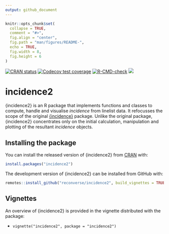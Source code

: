 ```yaml
---
output: github_document
---
```


```r
knitr::opts_chunk$set(
  collapse = TRUE,
  comment = "#>",
  fig.align = "center",
  fig.path = "man/figures/README-",
  echo = TRUE,
  fig.width = 8,
  fig.height = 6
)

```

<!-- badges: start -->
[![CRAN status](https://www.r-pkg.org/badges/version/incidence2)](https://CRAN.R-project.org/package=incidence2)
[![Codecov test coverage](https://codecov.io/gh/reconverse/incidence2/branch/master/graph/badge.svg)](https://app.codecov.io/gh/reconverse/incidence2?branch=master)
[![R-CMD-check](https://github.com/reconverse/incidence2/actions/workflows/R-CMD-check.yaml/badge.svg)](https://github.com/reconverse/incidence2/actions/workflows/R-CMD-check.yaml)
[![](https://raw.githubusercontent.com/reconverse/reconverse.github.io/master/images/badge-stable.svg)](https://www.reconverse.org/lifecycle.html#stable)
<!-- badges: end -->


# incidence2

{incidence2} is an R package that implements functions and classes to compute,
handle and visualise *incidence* from linelist data. It refocusses the scope of
the original [{incidence}](https://cran.r-project.org/package=incidence) package.
Unlike the original package, {incidence2} concentrates only on the initial
calculation, manipulation and plotting of the resultant *incidence* objects.

## Installing the package

You can install the released version of {incidence2} from [CRAN](https://cran.r-project.org/) with:

```r
install.packages("incidence2")
```

::: {.pkgdown-devel}
The development version of {incidence2} can be installed from GitHub with:
```r
remotes::install_github("reconverse/incidence2", build_vignettes = TRUE)
```
:::

## Vignettes

An overview of {incidence2} is provided in the vignette distributed with the
package:

* `vignette("incidence2", package = "incidence2")`

